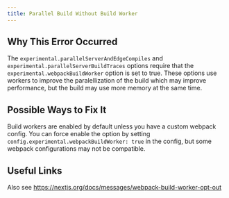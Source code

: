 ```yaml
---
title: Parallel Build Without Build Worker
---
```


## Why This Error Occurred

The `experimental.parallelServerAndEdgeCompiles` and `experimental.parallelServerBuildTraces`
options require that the `experimental.webpackBuildWorker` option is set to true. These
options use workers to improve the paralellization of the build which may improve performance,
but the build may use more memory at the same time.

## Possible Ways to Fix It

Build workers are enabled by default unless you have a custom webpack config.
You can force enable the option by setting `config.experimental.webpackBuildWorker: true` in the config,
but some webpack configurations may not be compatible.

## Useful Links

Also see https://nextjs.org/docs/messages/webpack-build-worker-opt-out
